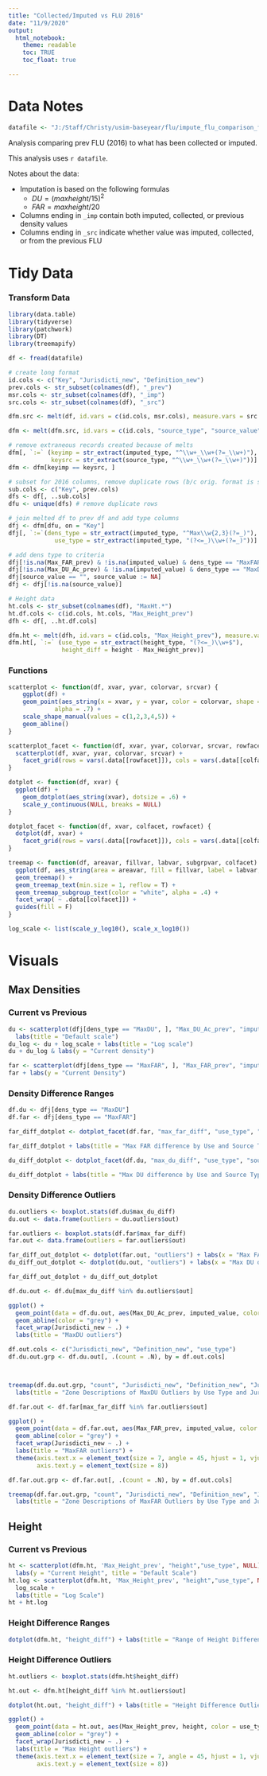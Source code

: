 ```yaml
---
title: "Collected/Imputed vs FLU 2016"
date: "11/9/2020"
output: 
  html_notebook:
    theme: readable
    toc: TRUE
    toc_float: true 

---
```

# Data Notes
```r
datafile <- "J:/Staff/Christy/usim-baseyear/flu/impute_flu_comparison_filled_2020-11-04.csv"
```

Analysis comparing prev FLU (2016) to what has been collected or imputed.

This analysis uses `r datafile`.

Notes about the data:

* Imputation is based on the following formulas
  - $DU = (max height/15)^2$
  - $FAR = max height/20$
* Columns ending in `_imp` contain both imputed, collected, or previous density values
* Columns ending in `_src` indicate whether value was imputed, collected, or from the previous FLU

# Tidy Data
### Transform Data
```r
library(data.table)
library(tidyverse)
library(patchwork)
library(DT)
library(treemapify)

df <- fread(datafile)

# create long format 
id.cols <- c("Key", "Jurisdicti_new", "Definition_new")  
prev.cols <- str_subset(colnames(df), "_prev")
msr.cols <- str_subset(colnames(df), "_imp")
src.cols <- str_subset(colnames(df), "_src")

dfm.src <- melt(df, id.vars = c(id.cols, msr.cols), measure.vars = src.cols, variable.name = "source_type", value.name = "source_value", variable.factor = F)

dfm <- melt(dfm.src, id.vars = c(id.cols, "source_type", "source_value"), measure.vars = msr.cols, variable.name = "imputed_type", value.name = "imputed_value", variable.factor = F)

# remove extraneous records created because of melts
dfm[, `:=` (keyimp = str_extract(imputed_type, "^\\w+_\\w+(?=_\\w+)"),
            keysrc = str_extract(source_type, "^\\w+_\\w+(?=_\\w+)"))]
dfm <- dfm[keyimp == keysrc, ]

# subset for 2016 columns, remove duplicate rows (b/c orig. format is shapefile)
sub.cols <- c("Key", prev.cols)
dfs <- df[, ..sub.cols]
dfu <- unique(dfs) # remove duplicate rows

# join melted df to prev df and add type columns
dfj <- dfm[dfu, on = "Key"]
dfj[, `:=`(dens_type = str_extract(imputed_type, "^Max\\w{2,3}(?=_)"),
             use_type = str_extract(imputed_type, "(?<=_)\\w+(?=_)"))]

# add dens type to criteria
dfj[!is.na(Max_FAR_prev) & !is.na(imputed_value) & dens_type == "MaxFAR", max_far_diff := imputed_value-Max_FAR_prev]
dfj[!is.na(Max_DU_Ac_prev) & !is.na(imputed_value) & dens_type == "MaxDU", max_du_diff := imputed_value- Max_DU_Ac_prev]
dfj[source_value == "", source_value := NA]
dfj <- dfj[!is.na(source_value)]

# Height data
ht.cols <- str_subset(colnames(df), "MaxHt.*")
ht.df.cols <- c(id.cols, ht.cols, "Max_Height_prev") 
dfh <- df[, ..ht.df.cols]

dfm.ht <- melt(dfh, id.vars = c(id.cols, "Max_Height_prev"), measure.vars = ht.cols, variable.name = "height_type", value.name = "height", variable.factor = F)
dfm.ht[, `:=` (use_type = str_extract(height_type, "(?<=_)\\w+$"),
               height_diff = height - Max_Height_prev)]

```

### Functions
```r
scatterplot <- function(df, xvar, yvar, colorvar, srcvar) {
    ggplot(df) +
    geom_point(aes_string(x = xvar, y = yvar, color = colorvar, shape = srcvar),
             alpha = .7) +
    scale_shape_manual(values = c(1,2,3,4,5)) +
    geom_abline()
}

scatterplot_facet <- function(df, xvar, yvar, colorvar, srcvar, rowfacet, colfacet) {
  scatterplot(df, xvar, yvar, colorvar, srcvar) +
    facet_grid(rows = vars(.data[[rowfacet]]), cols = vars(.data[[colfacet]]))
}

dotplot <- function(df, xvar) {
  ggplot(df) +
    geom_dotplot(aes_string(xvar), dotsize = .6) +
    scale_y_continuous(NULL, breaks = NULL)
}

dotplot_facet <- function(df, xvar, colfacet, rowfacet) {
  dotplot(df, xvar) +
    facet_grid(rows = vars(.data[[rowfacet]]), cols = vars(.data[[colfacet]]))
}

treemap <- function(df, areavar, fillvar, labvar, subgrpvar, colfacet) {
  ggplot(df, aes_string(area = areavar, fill = fillvar, label = labvar, subgroup = subgrpvar), guide = F) +
  geom_treemap() +
  geom_treemap_text(min.size = 1, reflow = T) +
  geom_treemap_subgroup_text(color = "white", alpha = .4) +
  facet_wrap( ~ .data[[colfacet]]) +
  guides(fill = F)
}

log_scale <- list(scale_y_log10(), scale_x_log10())

```
# Visuals
## Max Densities
### Current vs Previous
```r
du <- scatterplot(dfj[dens_type == "MaxDU", ], "Max_DU_Ac_prev", "imputed_value", "use_type", "source_value") +
  labs(title = "Default scale")
du_log <- du + log_scale + labs(title = "Log scale")
du + du_log & labs(y = "Current density")
```



```r
far <- scatterplot(dfj[dens_type == "MaxFAR", ], "Max_FAR_prev", "imputed_value", "use_type", "source_value")
far + labs(y = "Current Density")
```
### Density Difference Ranges
```r
df.du <- dfj[dens_type == "MaxDU"]
df.far <- dfj[dens_type == "MaxFAR"]

far_diff_dotplot <- dotplot_facet(df.far, "max_far_diff", "use_type", "source_value")

far_diff_dotplot + labs(title = "Max FAR difference by Use and Source Type")
```
```r
du_diff_dotplot <- dotplot_facet(df.du, "max_du_diff", "use_type", "source_value")

du_diff_dotplot + labs(title = "Max DU difference by Use and Source Type")

```
### Density Difference Outliers 

```r
du.outliers <- boxplot.stats(df.du$max_du_diff)
du.out <- data.frame(outliers = du.outliers$out)

far.outliers <- boxplot.stats(df.far$max_far_diff)
far.out <- data.frame(outliers = far.outliers$out)

far_diff_out_dotplot <- dotplot(far.out, "outliers") + labs(x = "Max FAR difference", title = "MaxFAR outliers")
du_diff_out_dotplot <- dotplot(du.out, "outliers") + labs(x = "Max DU difference", title = "MaxDU outliers")

far_diff_out_dotplot + du_diff_out_dotplot
```

```r
df.du.out <- df.du[max_du_diff %in% du.outliers$out]

ggplot() +
  geom_point(data = df.du.out, aes(Max_DU_Ac_prev, imputed_value, color = use_type, shape = source_value)) +
  geom_abline(color = "grey") +
  facet_wrap(Jurisdicti_new ~ .) +
  labs(title = "MaxDU outliers")

```
```r
df.out.cols <- c("Jurisdicti_new", "Definition_new", "use_type")
df.du.out.grp <- df.du.out[, .(count = .N), by = df.out.cols]



treemap(df.du.out.grp, "count", "Jurisdicti_new", "Definition_new", "Jurisdicti_new", "use_type") +
  labs(title = "Zone Descriptions of MaxDU Outliers by Use Type and Jurisdiction")
```


```r
df.far.out <- df.far[max_far_diff %in% far.outliers$out]

ggplot() +
  geom_point(data = df.far.out, aes(Max_FAR_prev, imputed_value, color = use_type, shape = source_value)) +
  geom_abline(color = "grey") +
  facet_wrap(Jurisdicti_new ~ .) +
  labs(title = "MaxFAR outliers") +
  theme(axis.text.x = element_text(size = 7, angle = 45, hjust = 1, vjust = 1),
        axis.text.y = element_text(size = 8))
```
```r
df.far.out.grp <- df.far.out[, .(count = .N), by = df.out.cols]

treemap(df.far.out.grp, "count", "Jurisdicti_new", "Definition_new", "Jurisdicti_new", "use_type") +
  labs(title = "Zone Descriptions of MaxFAR Outliers by Use Type and Jurisdiction")
```
## Height
### Current vs Previous
```r
ht <- scatterplot(dfm.ht, 'Max_Height_prev', "height","use_type", NULL) + 
  labs(y = "Current Height", title = "Default Scale")
ht.log <- scatterplot(dfm.ht, 'Max_Height_prev', "height","use_type", NULL) + 
  log_scale +
  labs(title = "Log Scale")
ht + ht.log
```

### Height Difference Ranges

```r
dotplot(dfm.ht, "height_diff") + labs(title = "Range of Height Differences")
```
### Height Difference Outliers
```r
ht.outliers <- boxplot.stats(dfm.ht$height_diff)

ht.out <- dfm.ht[height_diff %in% ht.outliers$out]

dotplot(ht.out, "height_diff") + labs(title = "Height Difference Outliers")

```

```r


ggplot() +
  geom_point(data = ht.out, aes(Max_Height_prev, height, color = use_type)) +
  geom_abline(color = "grey") +
  facet_wrap(Jurisdicti_new ~ .) +
  labs(title = "Max Height outliers") +
  theme(axis.text.x = element_text(size = 7, angle = 45, hjust = 1, vjust = 1),
        axis.text.y = element_text(size = 8))

```


